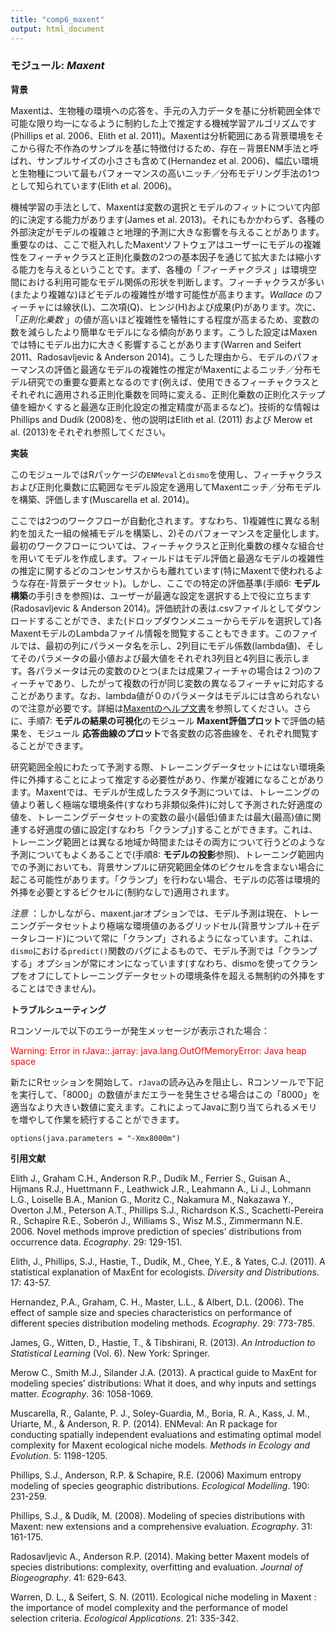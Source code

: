 ```yaml
---
title: "comp6_maxent"
output: html_document
---
```


### **モジュール:** ***Maxent***

**背景**

Maxentは、生物種の環境への応答を、手元の入力データを基に分析範囲全体で可能な限り均一になるように制約した上で推定する機械学習アルゴリズムです(Phillips et al. 2006、Elith et al. 2011)。Maxentは分析範囲にある背景環境をそこから得た不作為のサンプルを基に特徴付けるため、存在－背景ENM手法と呼ばれ、サンプルサイズの小ささも含めて(Hernandez et al. 2006)、幅広い環境と生物種について最もパフォーマンスの高いニッチ／分布モデリング手法の1つとして知られています(Elith et al. 2006)。

機械学習の手法として、Maxentは変数の選択とモデルのフィットについて内部的に決定する能力があります(James et al. 2013)。それにもかかわらず、各種の外部決定がモデルの複雑さと地理的予測に大きな影響を与えることがあります。重要なのは、ここで梃入れしたMaxentソフトウェアはユーザーにモデルの複雑性をフィーチャクラスと正則化乗数の2つの基本因子を通じて拡大または縮小する能力を与えるということです。まず、各種の「*フィーチャクラス* 」は環境空間における利用可能なモデル関係の形状を判断します。フィーチャクラスが多い(またより複雑な)ほどモデルの複雑性が増す可能性が高まります。*Wallace* のフィーチャには線状(L)、二次項(Q)、ヒンジ(H)および成果(P)があります。次に、「*正則化乗数* 」の値が高いほど複雑性を犠牲にする程度が高まるため、変数の数を減らしたより簡単なモデルになる傾向があります。こうした設定はMaxenでは特にモデル出力に大きく影響することがあります(Warren and Seifert 2011、Radosavljevic & Anderson 2014)。こうした理由から、モデルのパフォーマンスの評価と最適なモデルの複雑性の推定がMaxentによるニッチ／分布モデル研究での重要な要素となるのです(例えば、使用できるフィーチャクラスとそれぞれに適用される正則化乗数を同時に変える、正則化乗数の正則化ステップ値を細かくすると最適な正則化設定の推定精度が高まるなど)。技術的な情報はPhillips and Dudík (2008)を、他の説明はElith et al. (2011) および Merow et al. (2013)をそれぞれ参照してください。

**実装** 

このモジュールではRパッケージの`ENMeval`と`dismo`を使用し、フィーチャクラスおよび正則化乗数に広範囲なモデル設定を適用してMaxentニッチ／分布モデルを構築、評価します(Muscarella et al. 2014)。

ここでは2つのワークフローが自動化されます。すなわち、1)複雑性に異なる制約を加えた一組の候補モデルを構築し、2)そのパフォーマンスを定量化します。最初のワークフローについては、フィーチャクラスと正則化乗数の様々な組合せを用いてモデルを作成します。フィールドはモデル評価と最適なモデルの複雑性の推定に関するどのコンセンサスからも離れています(特にMaxentで使われるような存在-背景データセット)。しかし、ここでの特定の評価基準(手順6: **モデル構築**の手引きを参照)は、ユーザーが最適な設定を選択する上で役に立ちます(Radosavljevic & Anderson 2014)。評価統計の表は.csvファイルとしてダウンロードすることができ、また(ドロップダウンメニューからモデルを選択して)各MaxentモデルのLambdaファイル情報を閲覧することもできます。このファイルでは、最初の列にパラメータ名を示し、2列目にモデル係数(lambda値)、そしてそのパラメータの最小値および最大値をそれぞれ3列目と4列目に表示します。各パラメータは元の変数のひとつ(または成果フィーチャの場合は２つ)のフィーチャであり、したがって複数の行が同じ変数の異なるフィーチャに対応することがあります。なお、lambda値が０のパラメータはモデルには含められないので注意が必要です。詳細は<a href="https://github.com/mrmaxent/Maxent/blob/d3bd281f7b1ffb13b8a37439d9843caaa14e7888/density/help.html.pre" target="_blank">Maxentのヘルプ文書</a>を参照してください。さらに、手順7: **モデルの結果の可視化**のモジュール **Maxent評価プロット**で評価の結果を、モジュール **応答曲線のプロット**で各変数の応答曲線を、それぞれ閲覧することができます。

研究範囲全般にわたって予測する際、トレーニングデータセットにはない環境条件に外挿することによって推定する必要性があり、作業が複雑になることがあります。Maxentでは、モデルが生成したラスタ予測については、トレーニングの値より著しく極端な環境条件(すなわち非類似条件)に対して予測された好適度の値を、トレーニングデータセットの変数の最小(最低)値または最大(最高)値に関連する好適度の値に設定(すなわち「クランプ」)することができます。これは、トレーニング範囲とは異なる地域か時間またはその両方について行うどのような予測についてもよくあることで(手順8: **モデルの投影**参照)、トレーニング範囲内での予測においても、背景サンプルに研究範囲全体のピクセルを含まない場合に起こる可能性があります。「クランプ」を行わない場合、モデルの応答は環境的外挿を必要とするピクセルに(制約なしで)適用されます。

*注意* ：しかしながら、maxent.jarオプションでは、モデル予測は現在、トレーニングデータセットより極端な環境値のあるグリッドセル(背景サンプル＋在データレコード)について常に「クランプ」されるようになっています。これは、`dismo`における`predict()`関数のバグによるもので、モデル予測では「クランプする」オプションが常にオンになっています(すなわち、dismoを使ってクランプをオフにしてトレーニングデータセットの環境条件を超える無制約の外挿をすることはできません)。

**トラブルシューティング**

Rコンソールで以下のエラーが発生メッセージが表示された場合： 

<font color='red'>Warning: Error in rJava::.jarray: java.lang.OutOfMemoryError: Java heap space</font>

新たにRセッションを開始して、`rJava`の読み込みを阻止し、Rコンソールで下記を実行して、「8000」の数値がまだエラーを発生させる場合はこの「8000」を適当なより大きい数値に変えます。これによってJavaに割り当てられるメモリを増やして作業を続行することができます。

`options(java.parameters = "-Xmx8000m")`

**引用文献**

Elith J., Graham C.H., Anderson R.P., Dudík M., Ferrier S., Guisan A., Hijmans R.J., Huettmann F., Leathwick J.R., Leahmann A., Li J., Lohmann L.G., Loiselle B.A., Manion G., Moritz C., Nakamura M., Nakazawa Y., Overton J.M., Peterson A.T., Phillips S.J., Richardson K.S., Scachetti-Pereira R., Schapire R.E., Soberón J., Williams S., Wisz M.S., Zimmermann N.E. 2006. Novel methods improve prediction of species' distributions from occurrence data. *Ecography*. 29: 129-151.

Elith, J., Phillips, S.J., Hastie, T., Dudík, M., Chee, Y.E., & Yates, C.J. (2011). A statistical explanation of MaxEnt for ecologists. *Diversity and Distributions*. 17: 43-57.

Hernandez, P.A., Graham, C. H., Master, L.L., & Albert, D.L. (2006). The effect of sample size and species characteristics on performance of different species distribution modeling methods. *Ecography*. 29: 773-785.

James, G., Witten, D., Hastie, T., & Tibshirani, R. (2013). *An Introduction to Statistical Learning* (Vol. 6). New York: Springer.

Merow C., Smith M.J., Silander J.A. (2013). A practical guide to MaxEnt for modeling species' distributions: What it does, and why inputs and settings matter. *Ecography*. 36: 1058-1069.

Muscarella, R., Galante, P. J., Soley-Guardia, M., Boria, R. A., Kass, J. M., Uriarte, M., & Anderson, R. P. (2014). ENMeval: An R package for conducting spatially independent evaluations and estimating optimal model complexity for Maxent ecological niche models. *Methods in Ecology and Evolution*. 5: 1198-1205.

Phillips, S.J., Anderson, R.P. & Schapire, R.E. (2006) Maximum entropy modeling of species geographic distributions. *Ecological Modelling*. 190: 231-259.

Phillips, S.J., & Dudík, M. (2008). Modeling of species distributions with Maxent: new extensions and a comprehensive evaluation. *Ecography*. 31: 161-175.

Radosavljevic A., Anderson R.P. (2014). Making better Maxent models of species distributions: complexity, overfitting and evaluation. *Journal of Biogeography*. 41: 629-643.

Warren, D. L., & Seifert, S. N. (2011). Ecological niche modeling in Maxent : the importance of model complexity and the performance of model selection criteria. *Ecological Applications*. 21: 335-342.
